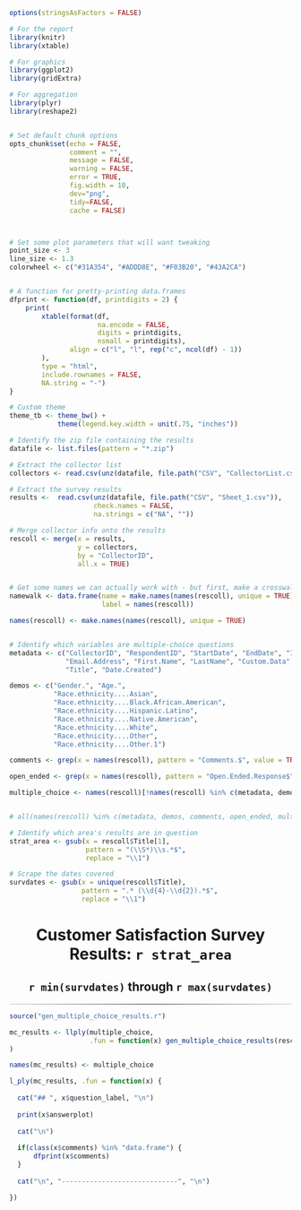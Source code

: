 
<style type="text/css">

body {
  padding-bottom: 20%;
}

table {
  margin-left: auto;
  margin-right: auto;
  border: 1px solid #808080;
  border-collapse: collapse;
}

th {
  background-color: #31A354;
  color: #FFFFFF;
  border: 1px solid #808080;
  padding-right: 20px;
  padding-left: 20px;
}

td {
  border: 1px solid #808080;
  padding-right: 20px;
  padding-left: 20px;
}

h1, h2, h3, p {
  text-align: center
}

img {
  margin-left: auto;
  margin-right: auto;
}

hr {
  border: 0;
  height: 1px;
  background: #333;
  background-image: -webkit-linear-gradient(left, #ccc, #333, #ccc); 
  background-image:    -moz-linear-gradient(left, #ccc, #333, #ccc); 
  background-image:     -ms-linear-gradient(left, #ccc, #333, #ccc); 
  background-image:      -o-linear-gradient(left, #ccc, #333, #ccc); 
}

</style>

```r


options(stringsAsFactors = FALSE)

# For the report
library(knitr)
library(xtable)

# For graphics
library(ggplot2)
library(gridExtra)

# For aggregation
library(plyr)
library(reshape2)


# Set default chunk options
opts_chunk$set(echo = FALSE,
               comment = "",
               message = FALSE,
               warning = FALSE,
               error = TRUE,
               fig.width = 10,
               dev="png",
               tidy=FALSE,
               cache = FALSE)



# Set some plot parameters that will want tweaking
point_size <- 3
line_size <- 1.3
colorwheel <- c("#31A354", "#ADDD8E", "#F03B20", "#43A2CA")


# A function for pretty-printing data.frames
dfprint <- function(df, printdigits = 2) {
    print(
        xtable(format(df, 
                      na.encode = FALSE, 
                      digits = printdigits, 
                      nsmall = printdigits), 
               align = c("l", "l", rep("c", ncol(df) - 1))
        ),
        type = "html",
        include.rownames = FALSE,
        NA.string = "-")
}

# Custom theme
theme_tb <- theme_bw() +
            theme(legend.key.width = unit(.75, "inches"))


```



```r

# Identify the zip file containing the results
datafile <- list.files(pattern = "*.zip")

# Extract the collector list
collectors <- read.csv(unz(datafile, file.path("CSV", "CollectorList.csv")))

# Extract the survey results
results <-  read.csv(unz(datafile, file.path("CSV", "Sheet_1.csv")),
                     check.names = FALSE,
                     na.strings = c("NA", ""))

# Merge collector info onto the results
rescoll <- merge(x = results,
                 y = collectors,
                 by = "CollectorID",
                 all.x = TRUE)


# Get some names we can actually work with - but first, make a crosswalk
namewalk <- data.frame(name = make.names(names(rescoll), unique = TRUE),
                       label = names(rescoll))

names(rescoll) <- make.names(names(rescoll), unique = TRUE)


# Identify which variables are multiple-choice questions
metadata <- c("CollectorID", "RespondentID", "StartDate", "EndDate", "IP.Address",
              "Email.Address", "First.Name", "LastName", "Custom.Data",
              "Title", "Date.Created")

demos <- c("Gender.", "Age.",
           "Race.ethnicity....Asian",
           "Race.ethnicity....Black.African.American",
           "Race.ethnicity....Hispanic.Latino",
           "Race.ethnicity....Native.American",
           "Race.ethnicity....White",
           "Race.ethnicity....Other",
           "Race.ethnicity....Other.1")

comments <- grep(x = names(rescoll), pattern = "Comments.$", value = TRUE)

open_ended <- grep(x = names(rescoll), pattern = "Open.Ended.Response$", value = TRUE)

multiple_choice <- names(rescoll)[!names(rescoll) %in% c(metadata, demos, comments, open_ended)]


# all(names(rescoll) %in% c(metadata, demos, comments, open_ended, multiple_choice))

# Identify which area's results are in question
strat_area <- gsub(x = rescoll$Title[1],
                   pattern = "(\\S*)\\s.*$",
                   replace = "\\1")

# Scrape the dates covered
survdates <- gsub(x = unique(rescoll$Title), 
                  pattern = ".* (\\d{4}-\\d{2}).*$",
                  replace = "\\1")


```


# Customer Satisfaction Survey Results: `r strat_area`
## `r min(survdates)` through `r max(survdates)`

-----------------------------------------------



```r

source("gen_multiple_choice_results.r")

mc_results <- llply(multiple_choice,
                    .fun = function(x) gen_multiple_choice_results(rescoll, x, "Title", namewalk)
)

names(mc_results) <- multiple_choice


```


```r


l_ply(mc_results, .fun = function(x) {
  
  cat("## ", x$question_label, "\n")
  
  print(x$answerplot)
  
  cat("\n")
  
  if(class(x$comments) %in% "data.frame") {
      dfprint(x$comments)
  }
  
  cat("\n", "-----------------------------", "\n")

})
  
  
```








